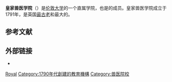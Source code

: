 {{Expand language|1=en|time=2021-08-14T16:38:14+00:00}}
{{coord|51.5368|-0.1340|type:landmark_region:GB-CMD|display=title}}
{{Otheruses|皇家獸醫外科學院|subject=倫敦大學附設的獸醫學院|other=英國規管獸醫業的法定機構}}
{{Infobox University
       
|name         = 皇家兽医学院<br />Royal Veterinary College
|motto        = Venienti Occurrite Morbo - confront disease at its onset
|image_name   =
|image_size   = 250px
|type         = [[公立大学|公立]]{{link-en|兽医学校|veterinary school}}
|established  = 1791（1949成为[[伦敦大学|伦敦大学]]的直属成员）
|affiliations = [[伦敦大学|伦敦大学]]
|chancellor      = [[安妮长公主|安妮公主]] ([[伦敦大学|伦敦大学]])
|principal    = Quintin Archibald McKellar BVMS MRCVS PhD DVM
|free_label   =
|free         =

| students       = {{HESA student population|INSTID=0143}}（{{HESA year}}）<ref name="HESA citation">{{HESA citation}}</ref>
| undergrad      = {{HESA undergraduate population|INSTID=0143}}（{{HESA year}}）<ref name="HESA citation"/>
| postgrad       = {{HESA postgraduate population|INSTID=0143}}（{{HESA year}}）<ref name="HESA citation"/>
|city         = 伦敦和[[赫特福德郡|赫特福德郡]]
|state        =
|country      = 英国[[英格兰|英格兰]]
|campus       =  Camden Campus<br>Hawkshead Campus
|mascot       =
|colours      ={{scarf|start}}
{{cells|3|#003300}}{{cells|2|#FFFFFF}}{{cells|1|#003300}}{{cells|1|#FFFFFF}}{{cells|6|#003300}}{{cells|1|#FFFFFF}}{{cells|1|#003300}}{{cells|2|#FFFFFF}}{{cells|3|#003300}}{{scarf|end}}
|website      = [http://www.rvc.ac.uk/ www.rvc.ac.uk/]
|logo         =
}}
'''皇家兽医学院'''（{{lang-en|Royal Veterinary College}}）是[[伦敦大学|伦敦大学]]的一个直属学院，也是{{link-en|联合医院 (英国)|United Hospitals|联合医院}}的成员。皇家兽医学院成立于1791年，是英国[[皇家兽医学院历史|最古老]]和最大的{{link-en|兽医学校|veterinary school}}。

==参考文献==
{{reflist}}

==外部链接==
* {{Official|http://www.rvc.ac.uk}}
{{Universities in the United Kingdom}}


[[Category:伦敦大学|Royal]]
[[Category:1790年代創建的教育機構|Category:1790年代創建的教育機構]]
[[Category:兽医院校|Category:兽医院校]]